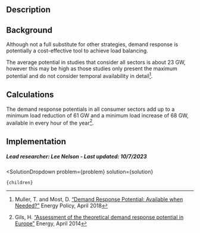 


## Description

## Background
Although not a full substitute for other strategies, demand response is potentially a cost-effective tool to achieve load balancing.

The average potential in studies that consider all sectors is about 23 GW, however this may be high as those studies only present the maximum potential and do not consider temporal availability in detail[^”1”].

## Calculations
The demand response potentials in all consumer sectors add up to a minimum load reduction of 61 GW and a minimum load increase of 68 GW, available in every hour of the year[^”2”].

## Implementation

##### Lead researcher: Lee Nelson - Last updated: 10/7/2023

[^”1”]: Muller, T. and Most, D. [“Demand Response Potential: Available when Needed?”]( https://doi.org/10.1016/j.enpol.2017.12.025) Energy Policy, April 2018

[^”2”]: Gils, H. [“Assessment of the theoretical demand response potential in Europe”]( https://doi.org/10.1016/j.energy.2014.02.019) Energy, April 2014


  <SolutionDropdown 
    problem={problem} 
    solution={solution}
  >
    {children}
  </SolutionDropdown>